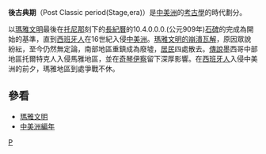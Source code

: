 '''後古典期'''（Post Classic period(Stage,era)）是[[中美洲|中美洲]]的[[考古學|考古學]]的時代劃分。

以[[瑪雅文明|瑪雅文明]]最後在[[托尼那|托尼那]]刻下的[[長紀曆|長紀曆]]的10.4.0.0.0.(公元909年)[[石碑|石碑]]的完成為開始的基準，直到[[西班牙人|西班牙人]]在16世紀入侵[[中美洲|中美洲]]。[[古典期玛雅文明的衰落|瑪雅文明的崩潰瓦解]]，原因眾說紛紜，至今仍然無定論，南部地區重鎮成為廢墟，[[居民|居民]]四處散去。[[傳說|傳說]]墨西哥中部地區托爾特克人入侵馬雅地區，並在[[奇琴伊察|奇琴伊察]]留下深厚影響。在[[西班牙人|西班牙人]]入侵中美洲的前夕，瑪雅地區到處爭戰不休。

==參看==
*[[瑪雅文明|瑪雅文明]]
*[[中美洲編年|中美洲編年]]

[[Category:美洲歷史|P]]